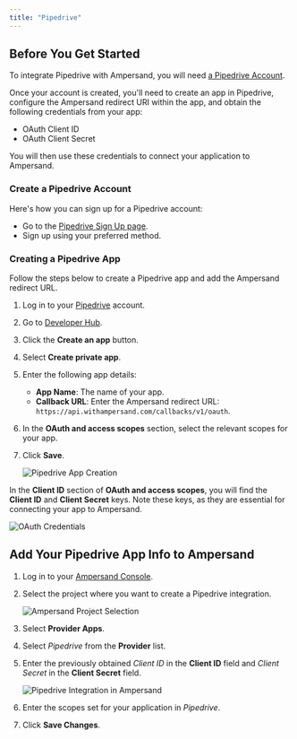 ```yaml
---
title: "Pipedrive"
---
```


## Before You Get Started

To integrate Pipedrive with Ampersand, you will need [a Pipedrive Account](https://www.pipedrive.com/signup).

Once your account is created, you'll need to create an app in Pipedrive, configure the Ampersand redirect URI within the app, and obtain the following credentials from your app:

- OAuth Client ID
- OAuth Client Secret

You will then use these credentials to connect your application to Ampersand.

### Create a Pipedrive Account

Here's how you can sign up for a Pipedrive account:

- Go to the [Pipedrive Sign Up page](https://www.pipedrive.com/signup).
- Sign up using your preferred method.

### Creating a Pipedrive App

Follow the steps below to create a Pipedrive app and add the Ampersand redirect URL.

1. Log in to your [Pipedrive](https://app.pipedrive.com/login) account.
2. Go to [Developer Hub](https://marketplace.pipedrive.com/app/manage).
3. Click the **Create an app** button.
4. Select **Create private app**.
5. Enter the following app details:
   - **App Name**: The name of your app.
   - **Callback URL**: Enter the Ampersand redirect URL: `https://api.withampersand.com/callbacks/v1/oauth`.
6. In the **OAuth and access scopes** section, select the relevant scopes for your app. 
7. Click **Save**.

   ![Pipedrive App Creation](https://files.readme.io/8f40494-pipeline1.gif)

In the **Client ID** section of **OAuth and access scopes**, you will find the **Client ID** and **Client Secret** keys. Note these keys, as they are essential for connecting your app to Ampersand.

   ![OAuth Credentials](https://files.readme.io/2799bb2-Screenshot_2024-07-08_at_21.14.56.png)

## Add Your Pipedrive App Info to Ampersand

1. Log in to your [Ampersand Console](https://console.withampersand.com).

2. Select the project where you want to create a Pipedrive integration.

   ![Ampersand Project Selection](https://files.readme.io/dd47b7a-Ampersand.png)

3. Select **Provider Apps**.

4. Select _Pipedrive_ from the **Provider** list.

5. Enter the previously obtained _Client ID_ in the **Client ID** field and _Client Secret_ in the **Client Secret** field.

   ![Pipedrive Integration in Ampersand](https://files.readme.io/6e51f3b-pipeline2.gif)

6. Enter the scopes set for your application in _Pipedrive_. 

7. Click **Save Changes**.
